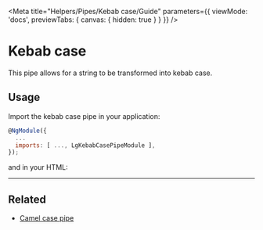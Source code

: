 
<Meta title="Helpers/Pipes/Kebab case/Guide" parameters={{ viewMode: 'docs', previewTabs: { canvas: { hidden: true } } }} />

# Kebab case

This pipe allows for a string to be transformed into kebab case.

## Usage
Import the kebab case pipe in your application:

```js
@NgModule({
  ...
  imports: [ ..., LgKebabCasePipeModule ],
});
```

and in your HTML:

<Source id="helpers-pipes-kebab-case-examples--kebab-case-pipe-story"></Source>

---

## Related

- [Camel case pipe](./?path=/docs/helpers-pipes-camel-case-guide--page)

<Feedback />
